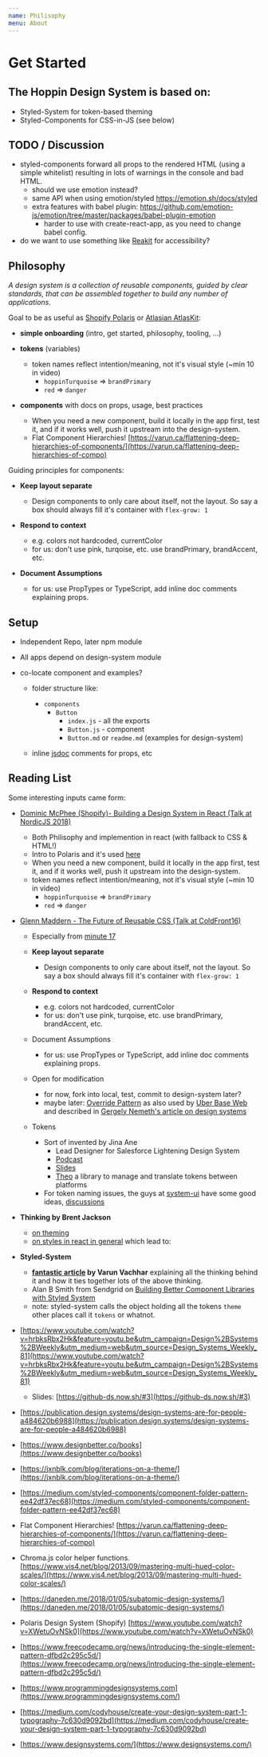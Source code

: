 ```yaml
---
name: Philisophy
menu: About
---
```


# Get Started

## The Hoppin Design System is based on:

- Styled-System for token-based theming
- Styled-Components for CSS-in-JS (see below)

## TODO / Discussion

- styled-components forward all props to the rendered HTML (using a simple whitelist) resulting in lots of warnings in the console and bad HTML.
  - should we use emotion instead?
  - same API when using emotion/styled https://emotion.sh/docs/styled
  - extra features with babel plugin: https://github.com/emotion-js/emotion/tree/master/packages/babel-plugin-emotion
    - harder to use with create-react-app, as you need to change babel config.
- do we want to use something like [Reakit](https://reakit.io/) for accessibility?

## Philosophy

_A design system is a collection of reusable components, guided by clear standards, that can be assembled together to build any number of applications._

Goal to be as useful as [Shopify Polaris](https://polaris.shopify.com/components/actions/button#navigation) or [Atlasian AtlasKit](https://atlaskit.atlassian.com/packages/core/button):

- **simple onboarding** (intro, get started, philosophy, tooling, ...)

- **tokens** (variables)

  - token names reflect intention/meaning, not it's visual style (~min 10 in video)
    - `hoppinTurquoise` => `brandPrimary`
    - `red` => `danger`

- **components** with docs on props, usage, best practices
  - When you need a new component, build it locally in the app first, test it, and if it works well, push it upstream into the design-system.
  - Flat Component Hierarchies! [https://varun.ca/flattening-deep-hierarchies-of-components/](https://varun.ca/flattening-deep-hierarchies-of-compo)

Guiding principles for components:

- **Keep layout separate**

  - Design components to only care about itself, not the layout. So say a box should always fill it's container with `flex-grow: 1`

- **Respond to context**

  - e.g. colors not hardcoded, currentColor
  - for us: don't use pink, turqoise, etc. use brandPrimary, brandAccent, etc.

- **Document Assumptions**
  - for us: use PropTypes or TypeScript, add inline doc comments explaining props.

## Setup

- Independent Repo, later npm module
- All apps depend on design-system module
- co-locate component and examples?

  - folder structure like:

    - `components`
      - `Button`
        - `index.js` - all the exports
        - `Button.js` - component
        - `Button.md` or `readme.md` (examples for design-system)

  - inline [jsdoc](https://jsdoc.app/) comments for props, etc

## Reading List

Some interesting inputs came form:

- [Dominic McPhee (Shopify)- Building a Design System in React (Talk at NordicJS 2018)](https://www.youtube.com/watch?v=XWetuOvNSk0)

  - Both Philisophy and implemention in react (with fallback to CSS & HTML!)
  - Intro to Polaris and it's used [here](https://polaris.shopify.com/components/get-started)
  - When you need a new component, build it locally in the app first, test it, and if it works well, push it upstream into the design-system.
  - token names reflect intention/meaning, not it's visual style (~min 10 in video)
    - `hoppinTurquoise` => `brandPrimary`
    - `red` => `danger`

- [Glenn Maddern - The Future of Reusable CSS (Talk at ColdFront16)](https://www.youtube.com/watch?v=XR6eM_5pAb0)

  - Especially from [minute 17](https://youtu.be/XR6eM_5pAb0?t=1069)
  - **Keep layout separate**

    - Design components to only care about itself, not the layout. So say a box should always fill it's container with `flex-grow: 1`

  - **Respond to context**

    - e.g. colors not hardcoded, currentColor
    - for us: don't use pink, turqoise, etc. use brandPrimary, brandAccent, etc.

  - Document Assumptions

    - for us: use PropTypes or TypeScript, add inline doc comments explaining props.

  - Open for modification

    - for now, fork into local, test, commit to design-system later?
    - maybe later: [Override Pattern](https://medium.com/@dschnr/better-reusable-react-components-with-the-overrides-pattern-9eca2339f646) as also used by [Uber Base Web]() and described in [Gergely Nemeth's article on design systems](https://blog.risingstack.com/design-systems-react/)

  - Tokens
    - Sort of invented by Jina Ane
      - Lead Designer for Salesforce Lightening Design System
      - [Podcast](https://pca.st/Kdev)
      - [Slides](https://speakerdeck.com/jina/design-tokens-in-design-systems)
      - [Theo](https://github.com/salesforce-ux/theo) a library to manage and translate tokens between platforms
    - For token naming issues, the guys at [system-ui](https://github.com/system-ui/theme-specification) have some good ideas, [discussions]([https://github.com/system-ui/theme-specification/issues)

- **Thinking by Brent Jackson**
  - [on theming](https://jxnblk.com/blog/iterations-on-a-theme/)
  - [on styles in react in general](https://jxnblk.com/blog/patterns-for-style-composition-in-react/) which lead to:

* **Styled-System**

  - **[fantastic article](https://varun.ca/styled-system/) by Varun Vachhar** explaining all the thinking behind it and how it ties together lots of the above thinking.
  - Alan B Smith from Sendgrid on [Building Better Component Libraries with Styled System](https://medium.com/styled-components/build-better-component-libraries-with-styled-system-4951653d54ee)
  - note: styled-system calls the object holding all the tokens `theme` other places call it `tokens` or whatnot.

* [https://www.youtube.com/watch?v=hrbksRbx2Hk&feature=youtu.be&utm_campaign=Design%2BSystems%2BWeekly&utm_medium=web&utm_source=Design_Systems_Weekly_81](https://www.youtube.com/watch?v=hrbksRbx2Hk&feature=youtu.be&utm_campaign=Design%2BSystems%2BWeekly&utm_medium=web&utm_source=Design_Systems_Weekly_81)
  - Slides: [https://github-ds.now.sh/#3](https://github-ds.now.sh/#3)
* [https://publication.design.systems/design-systems-are-for-people-a484620b6988](https://publication.design.systems/design-systems-are-for-people-a484620b6988)
* [https://www.designbetter.co/books](https://www.designbetter.co/books)
* [https://jxnblk.com/blog/iterations-on-a-theme/](https://jxnblk.com/blog/iterations-on-a-theme/)
* [https://medium.com/styled-components/component-folder-pattern-ee42df37ec68](https://medium.com/styled-components/component-folder-pattern-ee42df37ec68)
* Flat Component Hierarchies! [https://varun.ca/flattening-deep-hierarchies-of-components/](https://varun.ca/flattening-deep-hierarchies-of-compo)
* Chroma.js color helper functions.[https://www.vis4.net/blog/2013/09/mastering-multi-hued-color-scales/](https://www.vis4.net/blog/2013/09/mastering-multi-hued-color-scales/)
* [https://daneden.me/2018/01/05/subatomic-design-systems/](https://daneden.me/2018/01/05/subatomic-design-systems/)
* Polaris Design System (Shopify) [https://www.youtube.com/watch?v=XWetuOvNSk0](https://www.youtube.com/watch?v=XWetuOvNSk0)
* [https://www.freecodecamp.org/news/introducing-the-single-element-pattern-dfbd2c295c5d/](https://www.freecodecamp.org/news/introducing-the-single-element-pattern-dfbd2c295c5d/)
* [https://www.programmingdesignsystems.com](https://www.programmingdesignsystems.com/)
* [https://medium.com/codyhouse/create-your-design-system-part-1-typography-7c630d9092bd](https://medium.com/codyhouse/create-your-design-system-part-1-typography-7c630d9092bd)
* [https://www.designsystems.com/](https://www.designsystems.com/)
